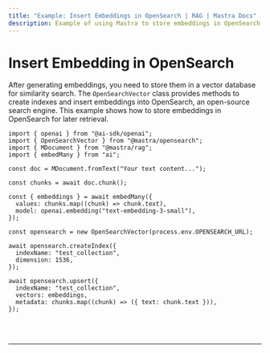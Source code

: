 ```yaml
---
title: "Example: Insert Embeddings in OpenSearch | RAG | Mastra Docs"
description: Example of using Mastra to store embeddings in OpenSearch for similarity search.
---
```



# Insert Embedding in OpenSearch

After generating embeddings, you need to store them in a vector database for similarity search. The `OpenSearchVector` class provides methods to create indexes and insert embeddings into OpenSearch, an open-source search engine. This example shows how to store embeddings in OpenSearch for later retrieval.

```tsx copy
import { openai } from "@ai-sdk/openai";
import { OpenSearchVector } from "@mastra/opensearch";
import { MDocument } from "@mastra/rag";
import { embedMany } from "ai";

const doc = MDocument.fromText("Your text content...");

const chunks = await doc.chunk();

const { embeddings } = await embedMany({
  values: chunks.map((chunk) => chunk.text),
  model: openai.embedding("text-embedding-3-small"),
});

const opensearch = new OpenSearchVector(process.env.OPENSEARCH_URL);

await opensearch.createIndex({
  indexName: "test_collection",
  dimension: 1536,
});

await opensearch.upsert({
  indexName: "test_collection",
  vectors: embeddings,
  metadata: chunks.map((chunk) => ({ text: chunk.text })),
});
```

<br />
<br />
<hr className="dark:border-[#404040] border-gray-300" />
<br />
<br />
<GithubLink
  link={
    "https://github.com/mastra-ai/mastra/blob/main/examples/basics/rag/insert-embedding-in-opensearch"
  }
/>
